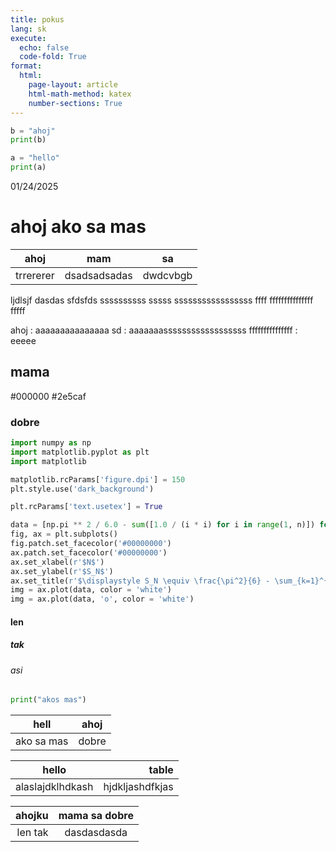 ```yaml
---
title: pokus
lang: sk
execute:
  echo: false
  code-fold: True
format:
  html:
    page-layout: article
    html-math-method: katex
    number-sections: True
---
```


```python
b = "ahoj"
print(b)
```

```python
a = "hello"
print(a)
```
01/24/2025


# ahoj ako sa mas

| ahoj      | mam          | sa       |
|-----------|--------------|----------|
| trrererer | dsadsadsadas | dwdcvbgb |

ljdlsjf      dasdas            sfdsfds
ssssssssss   sssss             sssssssssssssssss
ffff         fffffffffffffff   fffff


ahoj            : aaaaaaaaaaaaaaa
sd              : aaaaaaassssssssssssssssss
fffffffffffffff : eeeee

## mama

#000000
#2e5caf



### dobre

```python
import numpy as np
import matplotlib.pyplot as plt
import matplotlib

matplotlib.rcParams['figure.dpi'] = 150
plt.style.use('dark_background')

plt.rcParams['text.usetex'] = True

data = [np.pi ** 2 / 6.0 - sum([1.0 / (i * i) for i in range(1, n)]) for n in range(1, 20)]
fig, ax = plt.subplots()
fig.patch.set_facecolor('#00000000')
ax.patch.set_facecolor('#00000000')
ax.set_xlabel(r'$N$')
ax.set_ylabel(r'$S_N$')
ax.set_title(r'$\displaystyle S_N \equiv \frac{\pi^2}{6} - \sum_{k=1}^{N} \frac{1}{k^2}$')
img = ax.plot(data, color = 'white')
img = ax.plot(data, 'o', color = 'white')
```



#### len





##### tak





###### asi





```python
print("akos mas")
```

| hell       | ahoj  |
|------------|-------|
| ako sa mas | dobre |


| hello            |           table |
|------------------|----------------:|
| alaslajdklhdkash | hjdkljashdfkjas |


|  ahojku | mama sa dobre |
|--------:|:-------------:|
| len tak |  dasdasdasda  |
